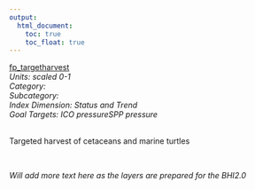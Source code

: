 ```yaml
---
output:
  html_document:
    toc: true
    toc_float: true
---
```


[fp_targetharvest](https://github.com/OHI-Science/bhi/blob/master/baltic/layers/fp_targetharvest_gl2018.csv)\
*Units: scaled 0-1*\
*Category:*\
*Subcategory:*\
*Index Dimension: Status and Trend*\
*Goal Targets: ICO pressureSPP pressure*\
<br>

Targeted harvest of cetaceans and marine turtles

<br>

*Will add more text here as the layers are prepared for the BHI2.0*

<br>



<br>

